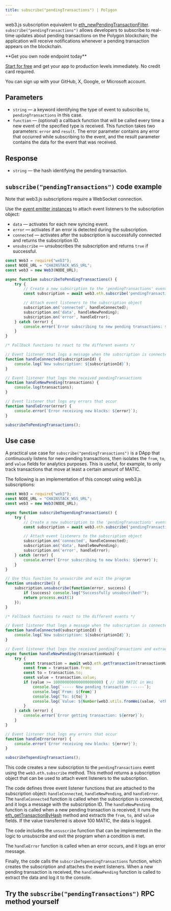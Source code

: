 ---
title: subscribe("pendingTransactions") | Polygon
---

web3.js subscription equivalent to [eth\_newPendingTransactionFilter](/api-reference/polygon_node_api/transaction_info/eth_newPendingTransactionFilter). `subscribe("pendingTransactions")` allows developers to subscribe to real-time updates about pending transactions on the Polygon blockchain; the application will receive notifications whenever a pending transaction appears on the blockchain.

<Check>
**Get you own node endpoint today**

[Start for free](https://console.chainstack.com/) and get your app to production levels immediately. No credit card required.

You can sign up with your GitHub, X, Google, or Microsoft account.
</Check>


## Parameters

* `string` — a keyword identifying the type of event to subscribe to, `pendingTransactions` in this case.
* `function` — (optional) a callback function that will be called every time a new event of the specified type is received. This function takes two parameters: `error` and `result`. The error parameter contains any error that occurred while subscribing to the event, and the result parameter contains the data for the event that was received.

## Response

* `string` — the hash identifying the pending transaction.

## `subscribe("pendingTransactions")` code example

<Note>
Note that web3.js subscriptions require a WebSocket connection.
</Note>


Use the [event emitter instances](https://web3js.readthedocs.io/en/v1.2.11/web3-eth-subscribe.html#eth-subscription-return) to attach event listeners to the subscription object:

* `data` — activates for each new syncing event.
* `error` — activates if an error is detected during the subscription.
* `connected` — activates after the subscription is successfully connected and returns the subscription ID.
* `unsubscribe` — unsubscribes the subscription and returns `true` if successful.

```javascript index.js
const Web3 = require("web3");
const NODE_URL = "CHAINSTACK_WSS_URL";
const web3 = new Web3(NODE_URL);

async function subscribeToPendingTransactions() {
    try {
        // Create a new subscription to the 'pendingTransactions' event
        const subscription = await web3.eth.subscribe('pendingTransactions');

        // Attach event listeners to the subscription object
        subscription.on('connected', handleConnected);
        subscription.on('data', handleNewPending);
        subscription.on('error', handleError);
    } catch (error) {
        console.error(`Error subscribing to new pending transactions: ${error}`);
    }
}

/* Fallback functions to react to the different events */

// Event listener that logs a message when the subscription is connected
function handleConnected(subscriptionId) {
    console.log(`New subscription: ${subscriptionId}`);
}

// Event listener that logs the received pendingTransactions
function handleNewPending(transactions) {
    console.log(transactions);
}

// Event listener that logs any errors that occur
function handleError(error) {
    console.error(`Error receiving new blocks: ${error}`);
}

subscribeToPendingTransactions();
```


## Use case

A practical use case for `subscribe("pendingTransactions")` is a DApp that continuously listens for new pending transactions, then isolates the `from`, `to`, and `value` fields for analytics purposes. This is useful, for example, to only track transactions that move at least a certain amount of MATIC.

The following is an implementation of this concept using web3.js subscriptions:

```javascript index.js
const Web3 = require("web3");
const NODE_URL = "CHAINSTACK_WSS_URL";
const web3 = new Web3(NODE_URL);

async function subscribeTopendingTransactions() {
    try {
        // Create a new subscription to the 'pendingTransactions' event
        const subscription = await web3.eth.subscribe('pendingTransactions');

        // Attach event listeners to the subscription object
        subscription.on('connected', handleConnected);
        subscription.on('data', handleNewPending);
        subscription.on('error', handleError);
    } catch (error) {
        console.error(`Error subscribing to new blocks: ${error}`);
    }
}

// Use this function to unsuscribe and exit the program
function unsubscribe() {
    subscription.unsubscribe(function(error, success) {
        if (success) console.log("Successfully unsubscribed!");
        return process.exit(1)
    });
}

/* Fallback functions to react to the different events */

// Event listener that logs a message when the subscription is connected
function handleConnected(subscriptionId) {
    console.log(`New subscription: ${subscriptionId}`);
}

// Event listener that logs the received pendingTransactions and extracts from, to, and value fields
async function handleNewPending(transactionHash) {
    try {
        const transaction = await web3.eth.getTransaction(transactionHash);
        const from = transaction.from;
        const to = transaction.to;
        const value = transaction.value;
        if (value >= 100000000000000000000) { // 100 MATIC in Wei
            console.log(`----- New pending transaction ------`);
            console.log(`From: ${from}`)
            console.log(`To: ${to}`)
            console.log(`Value: ${Number(web3.utils.fromWei(value, 'ether')).toFixed(2)} MATIC \n`)
        }
    } catch (error) {
        console.error(`Error getting transaction: ${error}`);
    }
}

// Event listener that logs any errors that occur
function handleError(error) {
    console.error(`Error receiving new blocks: ${error}`);
}

subscribeTopendingTransactions();
```


This code creates a new subscription to the `pendingTransactions` event using the `web3.eth.subscribe` method. This method returns a subscription object that can be used to attach event listeners to the subscription.

The code defines three event listener functions that are attached to the subscription object: `handleConnected`, `handleNewPending`, and `handleError`. The `handleConnected` function is called when the subscription is connected, and it logs a message with the subscription ID. The `handleNewPending` function is called when a new pending transaction is received; it runs the [eth\_getTransactionByHash](/api-reference/polygon_node_api/transaction_info/eth_getTransactionByHash) method and extracts the `from`, `to`, and `value` fields. If the value transferred is above 100 MATIC, the data is logged.

The code includes the `unsuscribe` function that can be implemented in the logic to unsubscribe and exit the program when a condition is met.

The `handleError` function is called when an error occurs, and it logs an error message.

Finally, the code calls the `subscribeTopendingTransactions` function, which creates the subscription and attaches the event listeners. When a new pending transaction is received, the `handleNewPending` function is called to extract the data and log it to the console.

## Try the `subscribe("pendingTransactions")` RPC method yourself